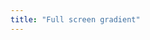 ```yaml
---
title: "Full screen gradient"
---
```



<ExamplePage>
  <ExampleEditor
    exampleTitle={frontmatter.title}
    files={{
      "fragment.glsl": { code: fragment, active: true },
      "index.ts": { code: ts },
    }}
  />
</ExamplePage>
